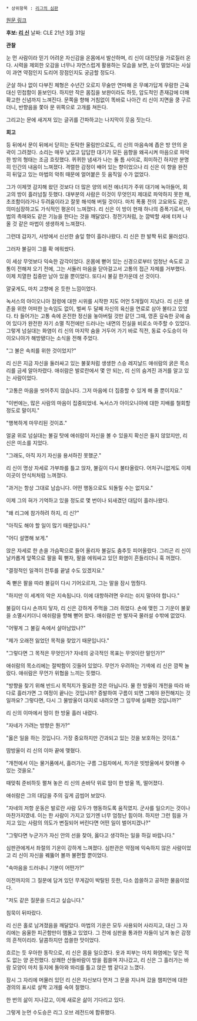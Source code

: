  * 상위항목 : [[리그의 심판]]

[http://na.leagueoflegends.com/board/showthread.php?t=628263 원문 링크]

'''후보: [[리 신]]'''
날짜: CLE 21년 3월 31일 

'''관찰'''

눈 먼 사람이라 믿기 어려운 자신감을 온몸에서 발산하며, 리 신이 대전당을 가로질러 온다. 시력을 제외한 오감을 너무나 자연스럽게 활용하는 모습을 보면, 눈이 멀었다는 사실이 과연 약점인지 도리어 장점인지도 궁금할 정도다.

군살 하나 없이 다부진 체형은 수년간 오로지 무술만 연마해 온 무예가답게 우람한 근육 대신 민첩함이 돋보인다. 하지만 작은 몸집을 보완이라도 하듯, 압도적인 존재감에 더해 확고한 신념까지 느껴진다. 문쪽을 향해 거침없이 똑바로 나아간 리 신이 지면을 쿵 구르더니, 반향음을 쫓아 문 위쪽으로 고개를 쳐든다.

그리고는 문에 새겨져 있는 글귀를 간파하고는 나지막이 웃음 짓는다.


'''회고'''

등 뒤에서 문이 뒤에서 닫히는 둔탁한 울림만으로도, 리 신의 마음속에 좁은 방 안의 윤곽이 그려졌다. 소리는 매우 낮았고 답답한 대기가 모든 음향을 왜곡시켜 마음으로 파악한 방의 형태는 조금 흐릿했다. 퀴퀴한 냄새가 나는 돌 틈 사이로, 희미하긴 하지만 분명히 인간의 내음이 느껴졌다. 격렬한 감정이 배어 있는 향이었으나 리 신은 이 향을 완전히 뒤덮고 있는 마법의 악취 때문에 얼어붙은 듯 움직일 수가 없었다.

그가 이제껏 감지해 왔던 것보다 더 많은 양의 비전 에너지가 주위 대기에 녹아들어, 회고의 방이 흘러넘칠 듯했다. 대부분의 사람은 이것이 무엇인지 제대로 파악하지 못한 채, 초조함이라거나 두려움이라고 잘못 해석해 버릴 것이다. 마치 폭풍 전의 고요와도 같은, 의미심장하고도 가식적인 평온이 느껴졌다. 리 신은 이 방이 현재 하나의 증폭기로서, 마법의 촉매와도 같은 기능을 한다는 것을 깨달았다. 정전기처럼, 눈 깜박할 새에 터져 나올 것 같은 마법이 생생하게 느껴졌다.

그런데 갑자기, 사방에서 신선한 솔잎 향이 흘러나왔다. 리 신은 한 발짝 뒤로 물러섰다.

그러자 불길이 그를 확 에워쌌다.

이 세상 무엇보다 익숙한 감각이었다. 온몸에 뻗어 있는 신경으로부터 엄청난 속도로 고통이 전해져 오기 전에, 그는 서둘러 마음을 닫아걸고서 고통의 접근 자체를 거부했다. 이제 치열한 집중만 남아 있을 뿐이었다. 또다시 불길 한가운데 선 것이다.

얄궂게도, 마치 고향에 온 듯한 느낌이었다.

녹서스의 아이오니아 점령에 대한 시위를 시작한 지도 어언 5개월이 지났다. 리 신은 생존을 위한 어떠한 눈속임도 없이, 벌써 두 달째 자신의 육신을 연료로 삼아 불타고 있었다. 타 들어가는 고통 속에 온전한 정신을 놓아버릴 것만 같던 그때, 영혼 깊숙한 곳에 숨어 있다가 완전한 자기 소멸 직전에만 드러나는 내면의 진실을 비로소 마주할 수 있었다. 그렇게 넘실대는 화염이 리 신의 마지막 숨을 거두어 가기 바로 직전, 동료 수도승이 아이오니아가 해방됐다는 소식을 전해 주었다.

"그 불은 속죄를 위한 것이었지?" 

리 신은 지금 자신을 둘러싸고 있는 불꽃처럼 생생한 스승 레지날드 애쉬람의 굵은 목소리를 금세 알아차렸다. 애쉬람은 발로란에서 몇 안 되는, 리 신의 숨겨진 과거를 알고 있는 사람이었다. 

"고통은 마음을 씻어주지 않습니다. 그저 마음에 더 집중할 수 있게 해 줄 뿐이지요."

"이번에는, 많은 사람의 마음이 집중되었네. 녹서스가 아이오니아에 대한 지배를 철회할 정도로 말이지."

"행복하게 마무리된 것이죠."

얼굴 위로 넘실대는 불길 탓에 애쉬람이 자신을 볼 수 있을지 확신은 들지 않았지만, 리 신은 미소를 지었다.

"그래도, 아직 자기 자신을 용서하진 못했군."

리 신이 명상 자세로 가부좌를 틀고 앉자, 불길이 다시 불타올랐다. 어처구니없게도 이제 이곳이 안식처처럼 느껴졌다.

"과거는 항상 그대로 남습니다. 어떤 행동으로도 되돌릴 수는 없지요." 

이제 그의 혀가 기억하고 있을 정도로 몇 번이나 되새겼던 대답이 흘러나왔다.

"왜 리그에 참가하려 하지, 리 신?"

"아직도 해야 할 일이 많기 때문입니다."

"어디 설명해 보게."

앉은 자세로 한 손을 가슴팍으로 들어 올리자 불길도 춤추듯 피어올랐다. 그리곤 리 신이 날카롭게 앞쪽으로 팔을 휙 뻗자, 팔을 에워싸고 있던 화염이 흔들리더니 훅 꺼졌다.

"결정적인 일격이 전투를 끝낼 수도 있겠지요." 

죽 뻗은 팔을 따라 불길이 다시 기어오르자, 그는 말을 잠시 멈췄다.

"하지만 이 세계의 악은 지속됩니다. 이에 대항하려면 우리는 쉬지 말아야 합니다."

불길이 다시 손까지 닿자, 리 신은 강하게 주먹을 그러 쥐었다. 손에 맺힌 그 기운이 불꽃을 소멸시키더니 애쉬람을 향해 뻗어 왔다. 애쉬람은 반 발자국 물러설 수밖에 없었다.

"어떻게 그 불길 속에서 살아남았나?"

"제가 오래전 잃었던 목적을 찾았기 때문입니다."

"그렇다면 그 목적은 무엇인가? 자네의 궁극적인 목표는 무엇이란 말인가?"

애쉬람의 목소리에는 절박함이 깃들어 있었다. 무언가 우려하는 기색에 리 신은 깜짝 놀랐다. 애쉬람은 무언가 위협을 느끼는 듯했다.

"방향을 찾기 위해 반드시 목적지가 필요한 것은 아닙니다. 물 한 방울이 개천을 따라 바다로 흘러가면 그 여정이 끝나는 것입니까? 증발하여 구름이 되면 그제야 완전해지는 것일까요? 그렇다면, 다시 그 물방울이 대지로 내려오면 그 임무에 실패한 것입니까?"

리 신의 이마에서 땀이 한 방울 흘러 내렸다.

"자네가 가려는 방향은 뭔가?"

"옳은 일을 하는 것입니다. 가장 중요하지만 간과되고 있는 것을 보호하는 것이죠."

땀방울이 리 신의 이마 끝에 맺혔다.

"개천에서 이는 물거품에서, 흘러가는 구름 그림자에서, 차가운 빗방울에서 찾아볼 수 있는 것을요."

때맞춰 준비하듯 펼쳐 놓은 리 신의 손바닥 위로 땀이 한 방울 똑, 떨어졌다.

애쉬람은 그의 대답을 주의 깊게 곱씹어 보았다.

"자네의 저항 운동은 발로란 사람 모두가 행동하도록 움직였지. 군사를 일으키는 것이나 마찬가지였네. 이는 한 사람이 가지고 있기엔 너무 엄청난 힘이야. 하지만 그런 힘을 가지고 있는 사람의 의도가 변질되어 버린다면 어떤 일이 벌어지겠나?"

"그렇다면 누군가가 자신 안의 선을 찾아, 옳다고 생각하는 일을 하길 바랍니다."

심판관에게서 좌절의 기운이 강하게 느껴졌다. 심판관은 약점에 익숙하지 않은 사람이었고 리 신이 자신을 꿰뚫어 볼까 불편할 뿐이었다.

"속마음을 드러내니 기분이 어떤가?"

이전까지의 그 질문에 담겨 있던 무게감이 박탈된 듯한, 다소 씁쓸하고 공허한 물음이었다.

"저도 같은 질문을 드리고 싶습니다."

침묵이 뒤따랐다.

리 신은 홀로 남겨졌음을 깨달았다. 마법의 기운은 모두 사용되어 사라지고, 대신 그 자리에는 음울한 피곤함만이 맴돌고 있었다. 그 전에 심판을 통과한 자들이 남겨 놓은 감정의 흔적이리라. 달콤하지만 씁쓸한 맛이었다.

흐르는 듯 우아한 동작으로, 리 신은 몸을 일으켰다. 옷과 피부는 마치 화염에는 닿은 적도 없는 양 온전했다. 상쾌한 산들바람이 방을 휩쓸며 지나갔고, 리 신은 그 흘러가는 바람 모양이 마치 둥지에 돌아와 똬리를 틀고 앉은 뱀 같다고 느꼈다.

잠시 그 자리에 머물러 있던 리 신은 자신보다 먼저 그 문을 지나쳐 갔을 챔피언에 대한 경의의 표시로 살짝 고개를 숙여 절했다.

한 번의 삶이 지나갔고, 이제 새로운 삶이 기다리고 있다.

그렇게 눈먼 수도승은 리그 오브 레전드에 합류했다.
